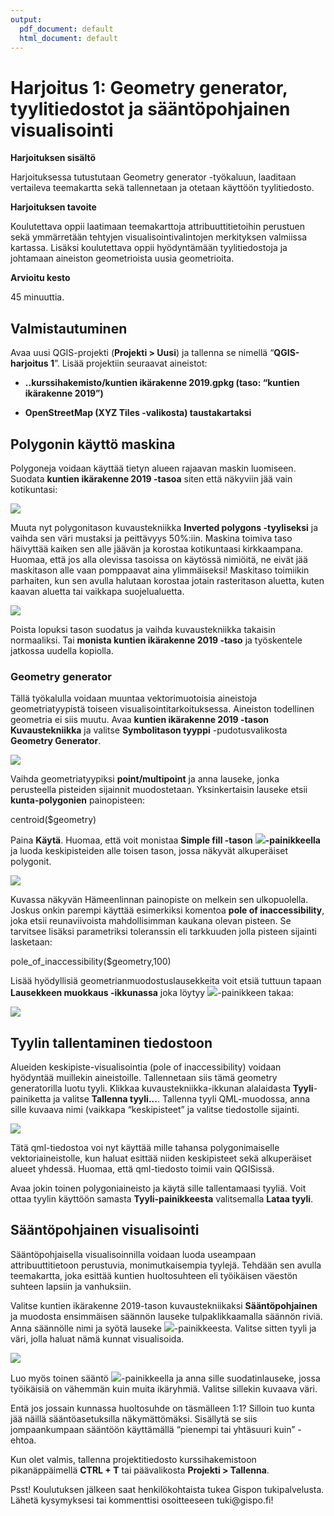 ```yaml
---
output:
  pdf_document: default
  html_document: default
---
```

# Harjoitus 1: Geometry generator, tyylitiedostot ja sääntöpohjainen visualisointi

**Harjoituksen sisältö**

Harjoituksessa tutustutaan Geometry generator -työkaluun, laaditaan vertaileva teemakartta sekä tallennetaan ja otetaan käyttöön tyylitiedosto.

**Harjoituksen tavoite**

Koulutettava oppii laatimaan teemakarttoja attribuuttitietoihin perustuen sekä ymmärretään tehtyjen visualisointivalintojen merkityksen valmiissa kartassa. Lisäksi koulutettava oppii hyödyntämään tyylitiedostoja ja johtamaan aineiston geometrioista uusia geometrioita.  

**Arvioitu kesto**

45 minuuttia.

## **Valmistautuminen**

Avaa uusi QGIS-projekti (**Projekti \> Uusi**) ja tallenna se nimellä "**QGIS-harjoitus 1**". Lisää projektiin seuraavat aineistot:

-   **..kurssihakemisto/kuntien ikärakenne 2019.gpkg (taso: "kuntien ikärakenne 2019")**

-   **OpenStreetMap (XYZ Tiles -valikosta) taustakartaksi**

## **Polygonin käyttö maskina**

Polygoneja voidaan käyttää tietyn alueen rajaavan maskin luomiseen. Suodata **kuntien ikärakenne 2019 -tasoa** siten että näkyviin jää vain kotikuntasi:

![](img/harjoitus_1/image1.png)

Muuta nyt polygonitason kuvaustekniikka **Inverted polygons -tyyliseksi** ja vaihda sen väri mustaksi ja peittävyys 50%:iin. Maskina toimiva taso häivyttää kaiken sen alle jäävän ja korostaa kotikuntaasi kirkkaampana. Huomaa, että jos alla olevissa tasoissa on käytössä nimiöitä, ne eivät jää maskitason alle vaan pomppaavat aina ylimmäiseksi! Maskitaso toimiikin parhaiten, kun sen avulla halutaan korostaa jotain rasteritason aluetta, kuten kaavan aluetta tai vaikkapa suojelualuetta.

![](img/harjoitus_1/image2.png)

Poista lopuksi tason suodatus ja vaihda kuvaustekniikka takaisin normaaliksi. Tai **monista kuntien ikärakenne 2019 -taso** ja työskentele jatkossa uudella kopiolla.

### **Geometry generator**

Tällä työkalulla voidaan muuntaa vektorimuotoisia aineistoja geometriatyypistä toiseen visualisointitarkoituksessa. Aineiston todellinen geometria ei siis muutu. Avaa **kuntien ikärakenne 2019 -tason** **Kuvaustekniikka** ja valitse **Symbolitason tyyppi** -pudotusvalikosta **Geometry Generator**.

![](img/harjoitus_1/image3.png)

Vaihda geometriatyypiksi **point/multipoint** ja anna lauseke, jonka perusteella pisteiden sijainnit muodostetaan. Yksinkertaisin lauseke etsii **kunta-polygonien** painopisteen:

::: code-box
centroid(\$geometry)
:::

Paina **Käytä**. Huomaa, että voit monistaa **Simple fill -tason** ![](img/harjoitus_1/image4.png)**-painikkeella** ja luoda keskipisteiden alle toisen tason, jossa näkyvät alkuperäiset polygonit.

![](img/harjoitus_1/image5.png)

Kuvassa näkyvän Hämeenlinnan painopiste on melkein sen ulkopuolella. Joskus onkin parempi käyttää esimerkiksi komentoa **pole of inaccessibility**, joka etsii reunaviivoista mahdollisimman kaukana olevan pisteen. Se tarvitsee lisäksi parametriksi toleranssin eli tarkkuuden jolla pisteen sijainti lasketaan:

::: code-box
pole_of_inaccessibility(\$geometry,100)
:::

Lisää hyödyllisiä geometrianmuodostuslausekkeita voit etsiä tuttuun tapaan **Lausekkeen muokkaus -ikkunassa** joka löytyy ![](img/harjoitus_1/image6.png)-painikkeen takaa:

![](img/harjoitus_1/image7.png)

## **Tyylin tallentaminen tiedostoon**

Alueiden keskipiste-visualisointia (pole of inaccessibility) voidaan hyödyntää muillekin aineistoille. Tallennetaan siis tämä geometry generatorilla luotu tyyli. Klikkaa kuvaustekniikka-ikkunan alalaidasta **Tyyli**-painiketta ja valitse **Tallenna tyyli\...**. Tallenna tyyli QML-muodossa, anna sille kuvaava nimi (vaikkapa "keskipisteet" ja valitse tiedostolle sijainti.

![](img/harjoitus_1/image8.png)

Tätä qml-tiedostoa voi nyt käyttää mille tahansa polygonimaiselle vektoriaineistolle, kun haluat esittää niiden keskipisteet sekä alkuperäiset alueet yhdessä. Huomaa, että qml-tiedosto toimii vain QGISissä.

Avaa jokin toinen polygoniaineisto ja käytä sille tallentamaasi tyyliä. Voit ottaa tyylin käyttöön samasta **Tyyli-painikkeesta** valitsemalla **Lataa tyyli**.

## **Sääntöpohjainen visualisointi**

Sääntöpohjaisella visualisoinnilla voidaan luoda useampaan attribuuttitietoon perustuvia, monimutkaisempia tyylejä. Tehdään sen avulla teemakartta, joka esittää kuntien huoltosuhteen eli työikäisen väestön suhteen lapsiin ja vanhuksiin.

Valitse kuntien ikärakenne 2019-tason kuvaustekniikaksi **Sääntöpohjainen** ja muodosta ensimmäisen säännön lauseke tulpaklikkaamalla säännön riviä. Anna säännölle nimi ja syötä lauseke ![](img/harjoitus_1/image9.png)-painikkeesta. Valitse sitten tyyli ja väri, jolla haluat nämä kunnat visualisoida.

![](img/harjoitus_1/image10.png)

Luo myös toinen sääntö ![](img/harjoitus_1/image11.png)-painikkeella ja anna sille suodatinlauseke, jossa työikäisiä on vähemmän kuin muita ikäryhmiä. Valitse sillekin kuvaava väri.

Entä jos jossain kunnassa huoltosuhde on täsmälleen 1:1? Silloin tuo kunta jää näillä sääntöasetuksilla näkymättömäksi. Sisällytä se siis jompaankumpaan sääntöön käyttämällä "pienempi tai yhtäsuuri kuin" -ehtoa.

Kun olet valmis, tallenna projektitiedosto kurssihakemistoon pikanäppäimellä **CTRL + T** tai päävalikosta **Projekti \> Tallenna**.

::: hint-box
Psst! Koulutuksen jälkeen saat henkilökohtaista tukea Gispon tukipalvelusta. Lähetä kysymyksesi tai kommenttisi osoitteeseen tuki\@gispo.fi!
:::
